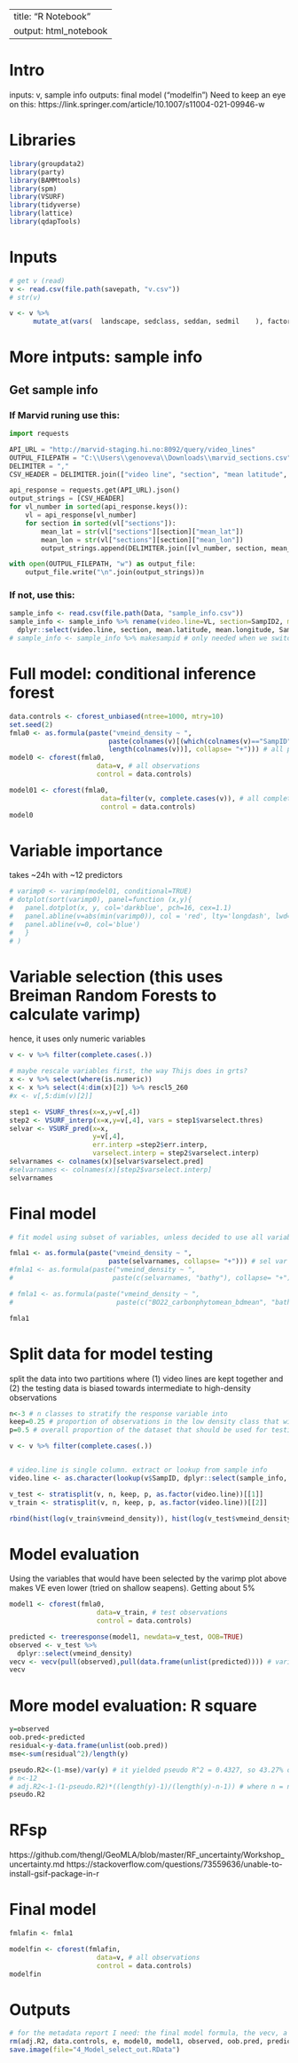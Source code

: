 
---
title: "R Notebook"
output: html_notebook
---
# Intro
inputs: v, sample info
outputs: final model ("modelfin")
Need to keep an eye on this: https://link.springer.com/article/10.1007/s11004-021-09946-w

# Libraries
```r
library(groupdata2)
library(party)
library(BAMMtools)
library(spm)
library(VSURF)
library(tidyverse)
library(lattice)
library(qdapTools)
```

# Inputs
```r
# get v (read)
v <- read.csv(file.path(savepath, "v.csv"))
# str(v)

v <- v %>% 
      mutate_at(vars(  landscape, sedclass, seddan, sedmil    ), factor)
```

# More intputs: sample info
## Get sample info
### If Marvid runing use this:
```python
import requests

API_URL = "http://marvid-staging.hi.no:8092/query/video_lines"
OUTPUL_FILEPATH = "C:\\Users\\genoveva\\Downloads\\marvid_sections.csv"
DELIMITER = ","
CSV_HEADER = DELIMITER.join(["video line", "section", "mean latitude", "mean longitude"])

api_response = requests.get(API_URL).json() 
output_strings = [CSV_HEADER] 
for vl_number in sorted(api_response.keys()):
    vl = api_response[vl_number]
    for section in sorted(vl["sections"]):
        mean_lat = str(vl["sections"][section]["mean_lat"])
        mean_lon = str(vl["sections"][section]["mean_lon"])
        output_strings.append(DELIMITER.join([vl_number, section, mean_lat, mean_lon]))

with open(OUTPUL_FILEPATH, "w") as output_file:
    output_file.write("\n".join(output_strings))n
```

### If not, use this:
```r
sample_info <- read.csv(file.path(Data, "sample_info.csv"))
sample_info <- sample_info %>% rename(video.line=VL, section=SampID2, mean.latitude=y_coord, mean.longitude=x_coord) %>%
  dplyr::select(video.line, section, mean.latitude, mean.longitude, SampID)
# sample_info <- sample_info %>% makesampid # only needed when we switch to using marvid sections
```


# Full model: conditional inference forest
```r
data.controls <- cforest_unbiased(ntree=1000, mtry=10)
set.seed(2)
fmla0 <- as.formula(paste("vmeind_density ~ ", 
                         paste(colnames(v)[(which(colnames(v)=="SampID")+7):
                         length(colnames(v))], collapse= "+"))) # all predictors
model0 <- cforest(fmla0,
                      data=v, # all observations 
                      control = data.controls)

model01 <- cforest(fmla0,
                       data=filter(v, complete.cases(v)), # all complete observations 
                       control = data.controls)
model0
```

# Variable importance
takes ~24h with ~12 predictors
```r
# varimp0 <- varimp(model01, conditional=TRUE)
# dotplot(sort(varimp0), panel=function (x,y){
#   panel.dotplot(x, y, col='darkblue', pch=16, cex=1.1)
#   panel.abline(v=abs(min(varimp0)), col = 'red', lty='longdash', lwd=2)
#   panel.abline(v=0, col='blue')
#   }
# )
```

# Variable selection (this uses Breiman Random Forests to calculate varimp)
hence, it uses only numeric variables
```r

v <- v %>% filter(complete.cases(.))

# maybe rescale variables first, the way Thijs does in grts?
x <- v %>% select(where(is.numeric))
x <- x %>% select(4:dim(x)[2]) %>% rescl5_260
#x <- v[,5:dim(v)[2]]

step1 <- VSURF_thres(x=x,y=v[,4])
step2 <- VSURF_interp(x=x,y=v[,4], vars = step1$varselect.thres)
selvar <- VSURF_pred(x=x,
                     y=v[,4],
                     err.interp =step2$err.interp,
                     varselect.interp = step2$varselect.interp)
selvarnames <- colnames(x)[selvar$varselect.pred]
#selvarnames <- colnames(x)[step2$varselect.interp]
selvarnames
```

# Final model
```r
# fit model using subset of variables, unless decided to use all variables because it doesn't matter (e.g. https://stats.stackexchange.com/questions/168622/why-is-multicollinearity-not-checked-in-modern-statistics-machine-learning)

fmla1 <- as.formula(paste("vmeind_density ~ ", 
                         paste(selvarnames, collapse= "+"))) # sel var
#fmla1 <- as.formula(paste("vmeind_density ~ ", 
#                         paste(c(selvarnames, "bathy"), collapse= "+"))) # optionally specify a different set of predictors for the final model; it won't negatively affect predictions

# fmla1 <- as.formula(paste("vmeind_density ~ ", 
#                          paste(c("BO22_carbonphytomean_bdmean", "bathy", "sand", "mud", "BO22_carbonphytorange_ss", "Tsd_Robinson"), collapse= "+")))

fmla1
```

# Split data for model testing
split the data into two partitions where (1) video lines are kept together and (2) the testing data is biased towards intermediate to high-density observations
```r
n<-3 # n classes to stratify the response variable into
keep=0.25 # proportion of observations in the low density class that will be treated normally
p=0.5 # overall proportion of the dataset that should be used for testing the model

v <- v %>% filter(complete.cases(.))


# video.line is single column. extract or lookup from sample info
video.line <- as.character(lookup(v$SampID, dplyr::select(sample_info, section, video.line), sample_info$video.line))

v_test <- stratisplit(v, n, keep, p, as.factor(video.line))[[1]]
v_train <- stratisplit(v, n, keep, p, as.factor(video.line))[[2]]

rbind(hist(log(v_train$vmeind_density)), hist(log(v_test$vmeind_density)))

```
# Model evaluation
Using the variables that would have been selected by the varimp plot above makes VE even lower (tried on shallow seapens). Getting about 5%
```r
model1 <- cforest(fmla0,
                      data=v_train, # test observations 
                      control = data.controls)

predicted <- treeresponse(model1, newdata=v_test, OOB=TRUE)
observed <- v_test %>%
  dplyr::select(vmeind_density)
vecv <- vecv(pull(observed),pull(data.frame(unlist(predicted)))) # variance explained by cross-validation, conservative estimate to report
vecv
```

# More model evaluation: R square
```r
y=observed
oob.pred<-predicted
residual<-y-data.frame(unlist(oob.pred))
mse<-sum(residual^2)/length(y)

pseudo.R2<-(1-mse)/var(y) # it yielded pseudo R^2 = 0.4327, so 43.27% of explained variance
# n<-12
# adj.R2<-1-(1-pseudo.R2)*((length(y)-1)/(length(y)-n-1)) # where n = number of predictors in the model
pseudo.R2
```

# RFsp
https://github.com/thengl/GeoMLA/blob/master/RF_uncertainty/Workshop_uncertainty.md
https://stackoverflow.com/questions/73559636/unable-to-install-gsif-package-in-r


# Final model
```r
fmlafin <- fmla1

modelfin <- cforest(fmlafin,
                      data=v, # all observations 
                      control = data.controls)
modelfin
```

# Outputs
```r
# for the metadata report I need: the final model formula, the vecv, a list of the SampID in the test dataset
rm(adj.R2, data.controls, e, model0, model1, observed, oob.pred, predicted, residual, step1, step2, v_train, x, y)
save.image(file="4_Model_select_out.RData")
```
